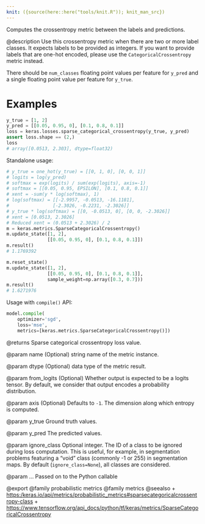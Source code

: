 ```yaml
---
knit: ({source(here::here("tools/knit.R")); knit_man_src})
---
```

Computes the crossentropy metric between the labels and predictions.

@description
Use this crossentropy metric when there are two or more label classes.
It expects labels to be provided as integers. If you want to provide labels
that are one-hot encoded, please use the `CategoricalCrossentropy`
metric instead.

There should be `num_classes` floating point values per feature for `y_pred`
and a single floating point value per feature for `y_true`.

# Examples
```python
y_true = [1, 2]
y_pred = [[0.05, 0.95, 0], [0.1, 0.8, 0.1]]
loss = keras.losses.sparse_categorical_crossentropy(y_true, y_pred)
assert loss.shape == (2,)
loss
# array([0.0513, 2.303], dtype=float32)
```
Standalone usage:

```python
# y_true = one_hot(y_true) = [[0, 1, 0], [0, 0, 1]]
# logits = log(y_pred)
# softmax = exp(logits) / sum(exp(logits), axis=-1)
# softmax = [[0.05, 0.95, EPSILON], [0.1, 0.8, 0.1]]
# xent = -sum(y * log(softmax), 1)
# log(softmax) = [[-2.9957, -0.0513, -16.1181],
#                [-2.3026, -0.2231, -2.3026]]
# y_true * log(softmax) = [[0, -0.0513, 0], [0, 0, -2.3026]]
# xent = [0.0513, 2.3026]
# Reduced xent = (0.0513 + 2.3026) / 2
m = keras.metrics.SparseCategoricalCrossentropy()
m.update_state([1, 2],
               [[0.05, 0.95, 0], [0.1, 0.8, 0.1]])
m.result()
# 1.1769392
```

```python
m.reset_state()
m.update_state([1, 2],
               [[0.05, 0.95, 0], [0.1, 0.8, 0.1]],
               sample_weight=np.array([0.3, 0.7]))
m.result()
# 1.6271976
```

Usage with `compile()` API:

```python
model.compile(
    optimizer='sgd',
    loss='mse',
    metrics=[keras.metrics.SparseCategoricalCrossentropy()])
```

@returns
Sparse categorical crossentropy loss value.

@param name
(Optional) string name of the metric instance.

@param dtype
(Optional) data type of the metric result.

@param from_logits
(Optional) Whether output is expected
to be a logits tensor. By default, we consider that output
encodes a probability distribution.

@param axis
(Optional) Defaults to `-1`.
The dimension along which entropy is computed.

@param y_true
Ground truth values.

@param y_pred
The predicted values.

@param ignore_class
Optional integer. The ID of a class to be ignored during
loss computation. This is useful, for example, in segmentation
problems featuring a "void" class (commonly -1 or 255) in
segmentation maps. By default (`ignore_class=None`), all classes are
considered.

@param ...
Passed on to the Python callable

@export
@family probabilistic metrics
@family metrics
@seealso
+ <https:/keras.io/api/metrics/probabilistic_metrics#sparsecategoricalcrossentropy-class>
+ <https://www.tensorflow.org/api_docs/python/tf/keras/metrics/SparseCategoricalCrossentropy>
